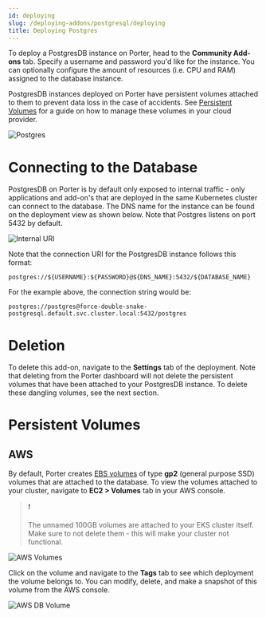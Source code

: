```yaml
---
id: deploying
slug: /deploying-addons/postgresql/deploying
title: Deploying Postgres
---
```


To deploy a PostgresDB instance on Porter, head to the **Community Add-ons** tab. Specify a username and password you'd like for the instance. You can optionally configure the amount of resources (i.e. CPU and RAM) assigned to the database instance.

PostgresDB instances deployed on Porter have persistent volumes attached to them to prevent data loss in the case of accidents. See [Persistent Volumes](#persistent-volumes) for a guide on how to manage these volumes in your cloud provider.

![Postgres](https://files.readme.io/2ddb8a2-Screen_Shot_2021-03-18_at_2.48.50_PM.png "Screen Shot 2021-03-18 at 2.48.50 PM.png")

# Connecting to the Database

PostgresDB on Porter is by default only exposed to internal traffic - only applications and add-on's that are deployed in the same Kubernetes cluster can connect to the database. The DNS name for the instance can be found on the deployment view as shown below. Note that Postgres listens on port 5432 by default.

![Internal URI](https://files.readme.io/857e0ed-Screen_Shot_2021-03-18_at_2.58.57_PM.png "Screen Shot 2021-03-18 at 2.58.57 PM.png")

Note that the connection URI for the PostgresDB instance follows this format:

```
postgres://${USERNAME}:${PASSWORD}@${DNS_NAME}:5432/${DATABASE_NAME}
```

For the example above, the connection string would be:

```
postgres://postgres@force-double-snake-postgresql.default.svc.cluster.local:5432/postgres
```

# Deletion

To delete this add-on, navigate to the **Settings** tab of the deployment. Note that deleting from the Porter dashboard will not delete the persistent volumes that have been attached to your PostgresDB instance. To delete these dangling volumes, see the next section.

# Persistent Volumes

## AWS

By default, Porter creates [EBS volumes](https://docs.aws.amazon.com/AWSEC2/latest/UserGuide/ebs-volumes.html) of type **gp2** (general purpose SSD) volumes that are attached to the database. To view the volumes attached to your cluster, navigate to **EC2 > Volumes** tab in your AWS console.

> ❗️
>
> The unnamed 100GB volumes are attached to your EKS cluster itself. Make sure to not delete them - this will make your cluster not functional.

![AWS Volumes](https://files.readme.io/c9b77c7-Screen_Shot_2021-03-18_at_3.11.11_PM.png "Screen Shot 2021-03-18 at 3.11.11 PM.png")

Click on the volume and navigate to the **Tags** tab to see which deployment the volume belongs to. You can modify, delete, and make a snapshot of this volume from the AWS console.

![AWS DB Volume](https://files.readme.io/d2b93d2-Screen_Shot_2021-03-18_at_3.17.19_PM.png "Screen Shot 2021-03-18 at 3.17.19 PM.png")
